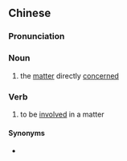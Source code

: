 {{also|当事}}
==Chinese==
{{zh-forms|s=当事}}

===Pronunciation===
{{zh-pron
|m=dāngshì
|c=dong1 si6
|mn=tong-sū
|cat=n,v
}}

===Noun===
{{zh-noun}}

# the [[matter]] directly [[concerned]]

===Verb===
{{zh-verb}}

# to be [[involved]] in a matter

====Synonyms====
* {{zh-l|當事人}}